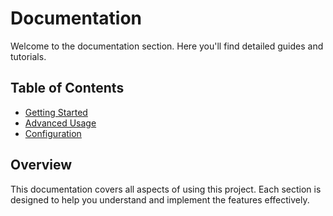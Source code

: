 # Documentation

Welcome to the documentation section. Here you'll find detailed guides and tutorials.

## Table of Contents

- [Getting Started](./getting-started)
- [Advanced Usage](./advanced-usage)
- [Configuration](./configuration)

## Overview

This documentation covers all aspects of using this project. Each section is designed to help you understand and implement the features effectively.
